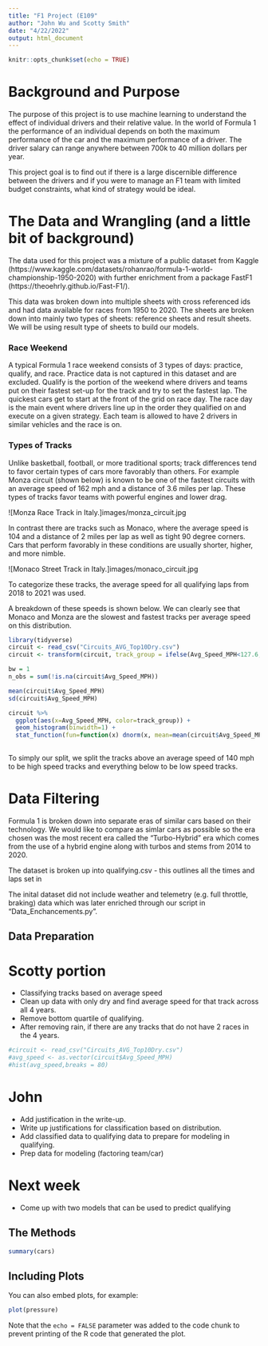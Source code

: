 ```yaml
---
title: "F1 Project (E109"
author: "John Wu and Scotty Smith"
date: "4/22/2022"
output: html_document
---
```


```r
knitr::opts_chunk$set(echo = TRUE)
```

# Background and Purpose

The purpose of this project is to use machine learning to understand the effect of individual drivers and their relative value.  In the world of Formula 1 the performance of an individual depends on both the maximum performance of the car and the maximum performance of a driver.  The driver salary can range anywhere between 700k to 40 million dollars per year.  

This project goal is to find out if there is a large discernible difference between the drivers and if you were to manage an F1 team with limited budget constraints, what kind of strategy would be ideal. 

# The Data and Wrangling (and a little bit of background)

The data used for this project was a mixture of a public dataset from Kaggle (https://www.kaggle.com/datasets/rohanrao/formula-1-world-championship-1950-2020) with further enrichment from a package FastF1 (https://theoehrly.github.io/Fast-F1/).

This data was broken down into multiple sheets with cross referenced ids and had data available for races from 1950 to 2020.  The sheets are broken down into mainly two types of sheets: reference sheets and result sheets.  We will be using result type of sheets to build our models.  

### Race Weekend
A typical Formula 1 race weekend consists of 3 types of days: practice, qualify, and race.  Practice data is not captured in this dataset and are excluded.  Qualify is the portion of the weekend where drivers and teams put on their fastest set-up for the track and try to set the fastest lap.  The quickest cars get to start at the front of the grid on race day.  The race day is the main event where drivers line up in the order they qualified on and execute on a given strategy.  Each team is allowed to have 2 drivers in similar vehicles and the race is on. 

### Types of Tracks
Unlike basketball, football, or more traditional sports; track differences tend to favor certain types of cars more favorably than others.  For example Monza circuit (shown below) is known to be one of the fastest circuits with an average speed of 162 mph and a distance of 3.6 miles per lap.  These types of tracks favor teams with powerful engines and lower drag.   

![Monza Race Track in Italy.]images/monza_circuit.jpg

In contrast there are tracks such as Monaco, where the average speed is 104 and a distance of 2 miles per lap as well as tight 90 degree corners.  Cars that perform favorably in these conditions are usually shorter, higher, and more nimble.  


![Monaco Street Track in Italy.]images/monaco_circuit.jpg

To categorize these tracks, the average speed for all qualifying laps from 2018 to 2021 was used.  

A breakdown of these speeds is shown below.  We can clearly see that Monaco and Monza are the slowest and fastest tracks per average speed on this distribution. 
```r
library(tidyverse)
circuit <- read_csv("Circuits_AVG_Top10Dry.csv")
circuit <- transform(circuit, track_group = ifelse(Avg_Speed_MPH<127.6, 'Low_Speed',ifelse(Avg_Speed_MPH<152.4, 'Med_Speed','High_Speed')))

bw = 1
n_obs = sum(!is.na(circuit$Avg_Speed_MPH))

mean(circuit$Avg_Speed_MPH)
sd(circuit$Avg_Speed_MPH)

circuit %>% 
  ggplot(aes(x=Avg_Speed_MPH, color=track_group)) + 
  geom_histogram(binwidth=1) + 
  stat_function(fun=function(x) dnorm(x, mean=mean(circuit$Avg_Speed_MPH), sd = sd(circuit$Avg_Speed_MPH))* bw * n_obs)
  
```
To simply our split, we split the tracks above an average speed of 140 mph to be high speed tracks and everything below to be low speed tracks. 



# Data Filtering
Formula 1 is broken down into separate eras of similar cars based on their technology.  We would like to compare as simlar cars as possible so the era chosen was the most recent era called the "Turbo-Hybrid" era which comes from the use of a hybrid engine along with turbos and stems from 2014 to 2020.  

The dataset is broken up into qualifying.csv - this outlines all the times and laps set in 

The inital dataset did not include weather and telemetry (e.g. full throttle, braking) data which was later enriched through our script in "Data_Enchancements.py".  

## Data Preparation





# Scotty portion
- Classifying tracks based on average speed
- Clean up data with only dry and find average speed for that track across all 4 years.  
- Remove bottom quartile of qualifying. 
- After removing rain, if there are any tracks that do not have 2 races in the 4 years.
```r
#circuit <- read_csv("Circuits_AVG_Top10Dry.csv")
#avg_speed <- as.vector(circuit$Avg_Speed_MPH)
#hist(avg_speed,breaks = 80)

```



# John
- Add justification in the write-up.  
- Write up justifications for classification based on distribution.
- Add classified data to qualifying data to prepare for modeling in qualifying.
- Prep data for modeling (factoring team/car)


# Next week
- Come up with two models that can be used to predict qualifying



## The Methods





```r
summary(cars)
```

## Including Plots

You can also embed plots, for example:

```r
plot(pressure)
```

Note that the `echo = FALSE` parameter was added to the code chunk to prevent printing of the R code that generated the plot.
